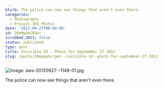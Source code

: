 ```yaml
---
blurb: The police can now see things that aren't even there.
categories:
  - Photographs
  - Project 365 Photos
date: '2012-09-27T00:00:00'
id: 20eMpphCRGmr
scrubbed_2021: false
status: published
type: post
title: Invisible ID - Photo for September 27 2012
slug: /posts/20empphcrgmr--invisible-id--photo-for-september-27-2012
---
```


![Image: aws-20120927--1148-01.jpg](/aws-20120927--1148-01.jpg)

The police can now see things that aren't even there.
